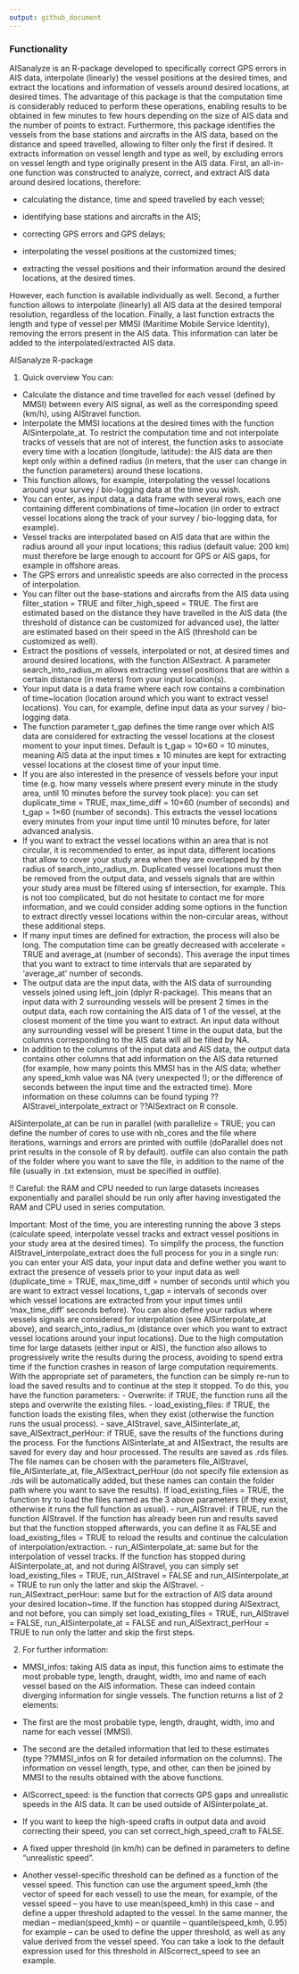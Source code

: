 ```yaml
---
output: github_document
---
```


### Functionality

AISanalyze is an R-package developed to specifically correct GPS errors in AIS data, interpolate (linearly) the vessel positions at the desired times, and extract the locations and information of vessels around desired locations, at desired times. The advantage of this package is that the computation time is considerably reduced to perform these operations, enabling results to be obtained in few minutes to few hours depending on the size of AIS data and the number of points to extract. Furthermore, this package identifies the vessels from the base stations and aircrafts in the AIS data, based on the distance and speed travelled, allowing to filter only the first if desired. It extracts information on vessel length and type as well, by excluding errors on vessel length and type originally present in the AIS data. First, an all-in-one function was constructed to analyze, correct, and extract AIS data around desired locations, therefore:

- calculating the distance, time and speed travelled by each vessel;

- identifying base stations and aircrafts in the AIS;

- correcting GPS errors and GPS delays;

- interpolating the vessel positions at the customized times;

- extracting the vessel positions and their information around the desired locations, at the desired times.

However, each function is available individually as well. Second, a further function allows to interpolate (linearly) all AIS data at the desired temporal resolution, regardless of the location. Finally, a last function extracts the length and type of vessel per MMSI (Maritime Mobile Service Identity), removing the errors present in the AIS data. This information can later be added to the interpolated/extracted AIS data.

AISanalyze R-package

1.	Quick overview
You can:
-	Calculate the distance and time travelled for each vessel (defined by MMSI) between every AIS signal, as well as the corresponding speed (km/h), using AIStravel function.
-	Interpolate the MMSI locations at the desired times with the function AISinterpolate_at. To restrict the computation time and not interpolate tracks of vessels that are not of interest, the function asks to associate every time with a location (longitude, latitude): the AIS data are then kept only within a defined radius (in meters, that the user can change in the function parameters) around these locations. 
  -	This function allows, for example, interpolating the vessel locations around your survey / bio-logging data at the time you wish. 
  -	You can enter, as input data, a data frame with several rows, each one containing different combinations of time~location (in order to extract vessel locations along the track of your survey / bio-logging data, for example). 
  -	Vessel tracks are interpolated based on AIS data that are within the radius around all your input locations; this radius (default value: 200 km) must therefore be large enough to account for GPS or AIS gaps, for example in offshore areas. 
  -	The GPS errors and unrealistic speeds are also corrected in the process of interpolation.
  -	You can filter out the base-stations and aircrafts from the AIS data using filter_station = TRUE and filter_high_speed = TRUE. The first are estimated based on the distance they have travelled in the AIS data (the threshold of distance can be customized for advanced use), the latter are estimated based on their speed in the AIS (threshold can be customized as well).
-	Extract the positions of vessels, interpolated or not, at desired times and around desired locations, with the function AISextract. A parameter search_into_radius_m allows extracting vessel positions that are within a certain distance (in meters) from your input location(s). 
  -	Your input data is a data frame where each row contains a combination of time~location (location around which you want to extract vessel locations). You can, for example, define input data as your survey / bio-logging data.
  -	The function parameter t_gap defines the time range over which AIS data are considered for extracting the vessel locations at the closest moment to your input times. Default is t_gap = 10×60 = 10 minutes, meaning AIS data at the input times ± 10 minutes are kept for extracting vessel locations at the closest time of your input time.
  -	If you are also interested in the presence of vessels before your input time (e.g. how many vessels where present every minute in the study area, until 10 minutes before the survey took place): you can set duplicate_time = TRUE, max_time_diff = 10×60 (number of seconds) and t_gap = 1×60 (number of seconds). This extracts the vessel locations every minutes from your input time until 10 minutes before, for later advanced analysis.
  -	If you want to extract the vessel locations within an area that is not circular, it is recommended to enter, as input data, different locations that allow to cover your study area when they are overlapped by the radius of search_into_radius_m. Duplicated vessel locations must then be removed from the output data, and vessels signals that are within your study area must be filtered using sf intersection, for example. This is not too complicated, but do not hesitate to contact me for more information, and we could consider adding some options in the function to extract directly vessel locations within the non-circular areas, without these additional steps.
  -	If many input times are defined for extraction, the process will also be long. The computation time can be greatly decreased with accelerate = TRUE and average_at (number of seconds). This average the input times that you want to extract to time intervals that are separated by ‘average_at’ number of seconds.
  -	The output data are the input data, with the AIS data of surrounding vessels joined using left_join (dplyr R-package). This means that an input data with 2 surrounding vessels will be present 2 times in the output data, each row containing the AIS data of 1 of the vessel, at the closest moment of the time you want to extract. An input data without any surrounding vessel will be present 1 time in the ouput data, but the columns corresponding to the AIS data will all be filled by NA. 
  -	In addition to the columns of the input data and AIS data, the output data contains other columns that add information on the AIS data returned (for example, how many points this MMSI has in the AIS data; whether any speed_kmh value was NA (very unexpected !); or the difference of seconds between the input time and the extracted time). More information on these columns can be found typing ??AIStravel_interpolate_extract or ??AISextract on R console.

AISinterpolate_at can be run in parallel (with parallelize = TRUE; you can define the number of cores to use with nb_cores and the file where iterations, warnings and errors are printed with outfile (doParallel does not print results in the console of R by default). outfile can also contain the path of the folder where you want to save the file, in addition to the name of the file (usually in .txt extension, must be specified in outfile). 

!! Careful: the RAM and CPU needed to run large datasets increases exponentially and parallel should be run only after having investigated the RAM and CPU used in series computation.

Important: Most of the time, you are interesting running the above 3 steps (calculate speed, interpolate vessel tracks and extract vessel positions in your study area at the desired times). To simplify the process, the function AIStravel_interpolate_extract does the full process for you in a single run: you can enter your AIS data, your input data and define wether you want to extract the presence of vessels prior to your input data as well (duplicate_time = TRUE, max_time_diff = number of seconds until which you are want to extract vessel locations, t_gap = intervals of seconds over which vessel locations are extracted from your input times until ‘max_time_diff’ seconds before). You can also define your radius where vessels signals are considered for interpolation (see AISinterpolate_at above), and search_into_radius_m (distance over which you want to extract vessel locations around your input locations). Due to the high computation time for large datasets (either input or AIS), the function also allows to progressively write the results during the process, avoiding to spend extra time if the function crashes in reason of large computation requirements. With the appropriate set of parameters, the function can be simply re-run to load the saved results and to continue at the step it stopped. To do this, you have the function parameters:
-	Overwrite: if TRUE, the function runs all the steps and overwrite the existing files.
-	load_existing_files: if TRUE, the function loads the existing files, when they exist (otherwise the function runs the usual process).
-	save_AIStravel, save_AISinterlate_at, save_AISextract_perHour: if TRUE, save the results of the functions during the process. For the functions AISinterlate_at and AISextract, the results are saved for every day and hour processed. The results are saved as .rds files. The file names can be chosen with the parameters file_AIStravel, file_AISinterlate_at, file_AISextract_perHour (do not specify file extension as .rds will be automatically added, but these names can contain the folder path where you want to save the results). If load_existing_files = TRUE, the function try to load the files named as the 3 above parameters (if they exist, otherwise it runs the full function as usual). 
-	run_AIStravel: if TRUE, run the function AIStravel. If the function has already been run and results saved but that the function stopped afterwards, you can define it as FALSE and load_existing_files = TRUE to reload the results and continue the calculation of interpolation/extraction.
-	run_AISinterpolate_at: same but for the interpolation of vessel tracks. If the function has stopped during AISinterpolate_at, and not during AIStravel, you can simply set load_existing_files = TRUE, run_AIStravel = FALSE and run_AISinterpolate_at = TRUE to run only the latter and skip the AIStravel.
-	run_AISextract_perHour: same but for the extraction of AIS data around your desired location~time. If the function has stopped during AISextract, and not before, you can simply set load_existing_files = TRUE, run_AIStravel = FALSE, run_AISinterpolate_at = FALSE and run_AISextract_perHour = TRUE to run only the latter and skip the first steps.


2.	For further information:
-	MMSI_infos: taking AIS data as input, this function aims to estimate the most probable type, length, draught, width, imo and name of each vessel based on the AIS information. These can indeed contain diverging information for single vessels. The function returns a list of 2 elements:
  -	The first are the most probable type, length, draught, width, imo and name for each vessel (MMSI).
  -	The second are the detailed information that led to these estimates (type ??MMSI_infos on R for detailed information on the columns).
The information on vessel length, type, and other, can then be joined by MMSI to the results obtained with the above functions.

-	AIScorrect_speed: is the function that corrects GPS gaps and unrealistic speeds in the AIS data. It can be used outside of AISinterpolate_at.
  -	If you want to keep the high-speed crafts in output data and avoid correcting their speed, you can set correct_high_speed_craft to FALSE.
  -	A fixed upper threshold (in km/h) can be defined in parameters to define “unrealistic speed”.
  -	Another vessel-specific threshold can be defined as a function of the vessel speed. This function can use the argument speed_kmh (the vector of speed for each vessel) to use the mean, for example, of the vessel speed – you have to use mean(speed_kmh) in this case – and define a upper threshold adapted to the vessel. In the same manner, the median – median(speed_kmh) – or quantile – quantile(speed_kmh, 0.95) for example – can be used to define the upper threshold, as well as any value derived from the vessel speed. You can take a look to the default expression used for this threshold in AIScorrect_speed to see an example.

